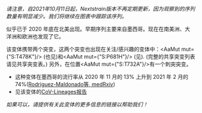 
_请注意，自2021年10月11日起，Nextstrain版本不再定期更新，因为观察到的序列数量有明显减少。我们将继续在图表中跟踪该序列。_

<VarOrLin name="20B/S:732A"/> 似乎已于 2020 年底在北美出现。早期序列主要来自墨西哥。现在在南美洲、大洋洲和欧洲也发现了它。

该变体携带两个突变，这两个突变也出现在关注/感兴趣的变体中：<AaMut mut={"S:T478K"}/> (也见<VarOrLin name="21A (Delta)" prefix=""/>)和<AaMut mut={"S:P681H"}/> (见<Mut name="S:P681"/>).
(完整的共享突变列表请见<Link href="/shared-mutations">共享突变表</Link>。) 另外，在位置<AaMut mut={"S:T732A"}/>有一个刺突突变。


- 这种变体在墨西哥的流行率从 2020 年 11 月的 13% 上升到 2021 年 2 月的 74%([Rodriguez-Maldonado等, medRxiv](https://www.medrxiv.org/content/10.1101/2021.05.18.21255620v1))
- 见该变体的[CoV-Lineages报告](https://cov-lineages.org/lineages/lineage_B.1.1.519.html)

_如果可以，请提供有关此变体的更多信息的链接以帮助我们！_
